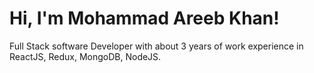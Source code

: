 # Hi, I'm Mohammad Areeb Khan!

Full Stack software Developer with about 3 years of work experience in ReactJS, Redux, MongoDB, NodeJS.
